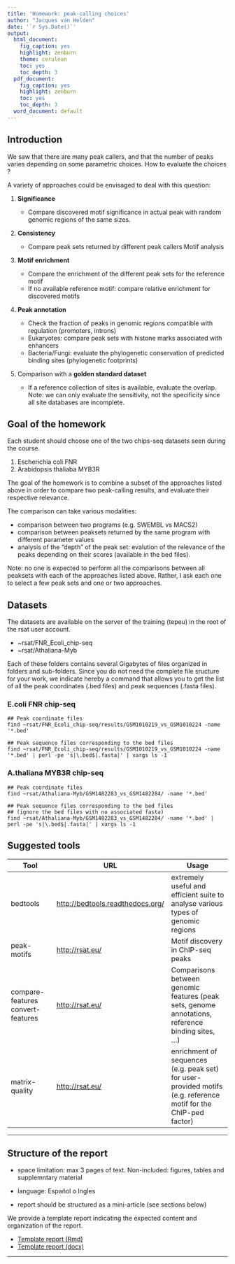 ```yaml
---
title: 'Homework: peak-calling choices'
author: "Jacques van Helden"
date: '`r Sys.Date()`'
output:
  html_document:
    fig_caption: yes
    highlight: zenburn
    theme: cerulean
    toc: yes
    toc_depth: 3
  pdf_document:
    fig_caption: yes
    highlight: zenburn
    toc: yes
    toc_depth: 3
  word_document: default
---
```



## Introduction

We saw that there are many peak callers, and that the number of peaks varies depending on some parametric choices. How to evaluate the choices ?

A variety of approaches could be envisaged to deal with this question:


1. **Significance**


    - Compare discovered motif significance in actual peak with random genomic regions of the same sizes.

2. **Consistency**

    - Compare peak sets returned by different peak callers
    Motif analysis
    
3. **Motif enrichment**

    - Compare the enrichment of the different peak sets for the reference motif
    - If no available reference motif: compare relative enrichment for discovered motifs

4. **Peak annotation**

    - Check the fraction of peaks in genomic regions compatible with regulation (promoters, introns)
    - Eukaryotes: compare peak sets with histone marks associated with enhancers
    - Bacteria/Fungi: evaluate the phylogenetic conservation of predicted binding sites (phylogenetic footprints)

5. Comparison with a **golden standard dataset**

    - If a reference collection of sites is available, evaluate the overlap. Note: we can only evaluate the sensitivity, not the specificity since all site databases are incomplete.

## Goal of the homework

Each student should choose one of the two chips-seq datasets seen during the course.

1. Escherichia coli FNR 
2. Arabidopsis thaliaba MYB3R

The goal of the homework is to combine a subset of the approaches listed above in order to  compare two peak-calling results, and evaluate their respective relevance.  

The comparison can take various modalities:

- comparison between two programs (e.g. SWEMBL vs MACS2) 
- comparison between peaksets returned by the same program with different parameter values
- analysis of the "depth" of the peak set: evalution of the relevance of the peaks depending on their scores (available in the bed files).

Note: no one is expected to perform all the comparisons between all peaksets with each of the approaches listed above. Rather, I ask each one to select a few peak sets and one or two approaches. 


## Datasets

The datasets are available on the server of the training (tepeu) in the root of the rsat user account.

- ~rsat/FNR_Ecoli_chip-seq
- ~rsat/Athaliana-Myb

Each of these folders contains several Gigabytes of files organized in folders and sub-folders. Since you do not need the complete file sructure for your work, we indicate hereby a command that allows you to get the list of all the peak coordinates (.bed files) and peak sequences (.fasta files).

### E.coli FNR chip-seq

```
## Peak coordinate files
find ~rsat/FNR_Ecoli_chip-seq/results/GSM1010219_vs_GSM1010224 -name '*.bed'

## Peak sequence files corresponding to the bed files
find ~rsat/FNR_Ecoli_chip-seq/results/GSM1010219_vs_GSM1010224 -name '*.bed' | perl -pe 's|\.bed$|.fasta|' | xargs ls -1
```

### A.thaliana MYB3R chip-seq

```
## Peak coordinate files
find ~rsat/Athaliana-Myb/GSM1482283_vs_GSM1482284/ -name '*.bed'

## Peak sequence files corresponding to the bed files
## (ignore the bed files with no associated fasta)
find ~rsat/Athaliana-Myb/GSM1482283_vs_GSM1482284/ -name '*.bed' | perl -pe 's|\.bed$|.fasta|' | xargs ls -1
```

## Suggested tools


| Tool | URL | Usage |
|------|-----|-------|
| bedtools | <http://bedtools.readthedocs.org/> | extremely useful and efficient suite to  analyse various types of genomic regions |
| peak-motifs | <http://rsat.eu/> | Motif discovery in ChIP-seq peaks |
| compare-features<br>convert-features |  <http://rsat.eu/> | Comparisons between genomic features (peak sets, genome annotations, reference binding sites, ...) |
| matrix-quality | <http://rsat.eu/> | enrichment of sequences (e.g. peak set) for user-provided motifs (e.g. reference motif for the ChIP-ped factor) |

* * * * * * 

## Structure of the report

- space limitation: max 3 pages of text. Non-included: figures, tables and supplemntary material

- language: Español o Ingles

- report should be structured as a mini-article (see sections below)

We provide a template report indicating the expected content and organization of the report. 

- [Template report (Rmd)](NAME1_NAME2_chip-seq_evaluation_report.Rmd)
- [Template report (docx)](NAME1_NAME2_chip-seq_evaluation_report.docx)

* * * * * * *



